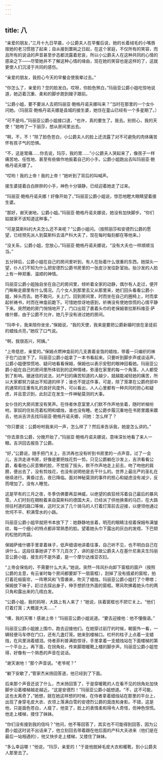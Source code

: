 ```yaml
---
---
---
```

title: 八
---



“亲爱的朋友，”三月十九日早晨，小公爵夫人在早餐后说，她的长着绒毛的小嘴唇按她的老习惯翘了起来；自从接到噩耗之日起，在这个家庭，不仅所有的笑容，而且所有的说话的声音甚至步态都流露着悲哀，所以小公爵夫人在这种共同的心情的感染之下——尽管她并不了解这种心情的缘由，现在她的笑容也是这样的了，这就更使人们沉浸于共同的感伤。

“亲爱的朋友，我担心今天的早餐会使我晕过去。”

“你怎么了，亲爱的？您的脸发白。哎呀，你脸色煞白，”玛丽亚公爵小姐吃惊地说道，她迈着沉重、柔和的脚步跑到嫂子跟前。

“公爵小姐，要不要派人去把玛丽亚·鲍格丹诺夫娜叫来？”当时在那里的一个女仆问她。（玛丽亚·鲍格丹诺夫娜是县城的接生婆，她住在童山已经有一个多星期了。）

“可不是吗，”玛丽亚公爵小姐接口道，“也许，真的要生了。我去。别担心，我的天使！”她吻了一下丽莎，想从房间里出去。

“啊，不，不！”除了脸色苍白，小公爵夫人的脸上还流露了对不可避免的肉体痛苦怀有孩子气的恐惧。

“不，这是胃痛……你去说，玛莎，我的胃……”小公爵夫人哭起来了，像孩子一样痛苦地、任性地、甚至有些做作地扳着自己的小手。公爵小姐跑出去叫玛丽亚·鲍格丹诺夫娜了。

“哎哟！我的上帝！我的上帝！”她听到了背后的叫喊声。

接生婆搓着白白胖胖的小手，神色十分镇静，已经迎着她走了过来。

“玛丽亚·鲍格丹诺夫娜！好像开始了，”玛丽亚公爵小姐说，惊恐地瞪大眼睛望着接生婆。

“那好，谢天谢地，公爵小姐。”玛丽亚·鲍格丹诺夫娜说，她没有加快脚步。“你们姑娘家不该知道这种事。”

“可是莫斯科的大夫怎么还不来呢？”公爵小姐问。（按照丽莎和安德烈公爵的愿望，已经预先派人到莫斯科去请产科大夫了，现在每时每刻都在等他来。）

“没关系，公爵小姐，您放心，”玛丽亚·鲍格丹诺夫娜说，“没有大夫也一样顺顺当当。”

五分钟后，公爵小姐在自己的房间里听到，有人在抬着什么很重的东西。她探头一望，仆人们不知为什么把安德烈公爵书房里的一张皮沙发往卧室抬。抬沙发的人脸上有一种郑重、温顺的神情。

玛丽亚公爵小姐独自坐在自己的房间里，倾听着全家的动静，偶尔有人走过，便开门瞅瞅走廊里有什么情况。几个女人到那里去又从那里来，她们回头看看公爵小姐，掉头而去。她不敢问，关上门，回到房间里，时而坐在自己的圈椅上，时而拿起祈祷书，时而在神龛前跪下。可惜她惊讶地感到，祈祷没有使她惊慌的心情平静下来。突然她的房门悄悄地开了，门口出现了裹着头巾的老保姆普拉斯科维亚·萨维什娜，由于公爵不允许，她几乎没有进过她的房间。

“玛申卡，我来陪你坐坐，”保姆说，“我的天使，我来是要把公爵新婚时放在圣徒前的蜡烛点亮，”她叹了口气说。

“啊，我很高兴，阿姨。”

“上帝慈悲，亲爱的。”保姆点燃神龛前的几支裹着金箔的蜡烛，带着一只编织的袜子在门边坐下了。玛丽亚公爵小姐拿了一本书看起来。只要听到脚步声或谈话声，公爵小姐便惊慌地、疑问地看看保姆，保姆也以表示安慰的眼神回看她。玛丽亚公爵小姐在自己的房间里所体验到的这种情绪，弥漫在家里的每一个角落，人人都受到了影响。据迷信的说法，对产妇的痛苦知道的人越少，就越能减轻她的痛苦，所以大家都努力装出不知道的样子；谁也不提这件事，可是，除了笼罩在公爵府邸中的通常的庄重有礼的良好风度外，可以看出，人人心里都有一种共同的担心和疑虑，并且意识到，此刻正在发生一件神秘莫测的大事。

女仆住的大房间里没有笑声。在侍者休息室里人们默不作声地坐着，随时听候吩咐。家奴的住处亮着松明和蜡烛，谁也没有睡。老公爵步履沉重地在书房里踱来踱去，他派吉洪去找玛丽亚·鲍格丹诺夫娜，问她：怎么样了？

“你只要说：公爵吩咐我来问一声，怎么样了？然后来告诉我，她是怎么讲的。”

“你去禀告公爵，分娩开始了，”玛丽亚·鲍格丹诺夫娜说，意味深长地看了来人一眼。吉洪回去报告了公爵。

“好，”公爵说，随手把门关上，吉洪再也没有听到书房里的一点声音。过了一会儿，吉洪走进书房，好像是要把烛花剪一剪。只见公爵躺在沙发上，吉洪看看公爵，看看他心灰意懒的脸，不觉摇了摇头，默不作声地走上前去，吻了吻他的肩膀，便出去了，没有剪烛花，也没有说明他是去干什么的。世界上最庄严的圣礼在继续进行。黄昏过去，夜已降临。面对神秘莫测的事件的担心和疑虑没有减少，反而增加了。没有人睡觉。

这是罕有的三月之夜，冬季仿佛要再显神威，以绝望的疯狂倾泻着自己最后的暴风雪。人们时刻在期盼着来自莫斯科的德国大夫，已经派了供他换乘的马匹，在大路拐往村道的路口等候，这时又派了几个骑马的人打着灯笼前去迎接，以便领他通过坎坷不平、积满雪水的小路。

玛丽亚公爵小姐早就把书本放下了：她静静地坐着，明亮的眼睛注视着保姆布满皱纹、每一个细小的特点都非常熟悉的脸。望着她头巾下露出的灰白的发绺、下巴颏的松弛的肉袋。

保姆萨维什娜手里拿着袜子，低声细语地讲着往事，自己听不见，也不明白自己在讲什么，这段往事她讲了不下几百次了，讲的是已故公爵夫人在基什尼奥夫生玛丽亚公爵小姐，接生的不是外婆，是一个摩尔达维亚农妇。

“上帝会保佑的，不需要什么大夫。”她说。突然一阵风扑向卸下窗框的窗户（按照公爵的主意，有云雀时每个房间都要卸下一扇窗框），刮掉了没有插紧的窗栓，拍打着花缎窗帘，一阵寒风和飞雪袭来，吹灭了蜡烛。玛丽亚公爵小姐打了个寒噤；保姆放下袜子，赶过去探出身子，伸手想抓住外面的窗框。寒风吹拂着她头巾的两只角和露出来的几绺白发。

“公爵小姐，我的妈呀，大路上有人来了！”她说，扶着窗框也不把它关上。“他们打着灯笼；大概是大夫……”

“噢，我的天哪！感谢上帝！”玛丽亚公爵小姐说道。“要去迎接他：他不懂俄语。”

玛丽亚公爵小姐披上围巾，跑去迎接他们。在她穿过前厅的时候，朝窗外一看，一辆轻便马车停在门口，还有几盏灯笼。她来到楼梯口。栏杆的柱子上点着一支蜡烛，在风里淌着蜡泪。侍者菲利普满脸惊讶，手里拿着一支蜡烛站在下面楼梯的第一个平台上。再下面，在拐角处，传来脚蹬暖靴上楼的脚步声。玛丽亚公爵小姐觉得，好像有一个熟悉的声音在说话。

“谢天谢地！”那个声音说。“老爷呢？”

“躺下安歇了，”管家杰米扬回答道，他已经到了下面。

后来那个声音还说了什么，杰米扬回答了，于是穿暖靴的人在看不见的拐角处加快脚步沿着楼梯越走越近。“这是安德烈！”玛丽亚公爵小姐想道。“不，这不可能，这也太离奇了，”她想，就在她这样想的时候，在侍者拿着蜡烛站在那里的平台上，出现了身穿毛皮大衣、衣领上落满白雪的安德烈公爵的面庞和身影。不错，这是他，只是面色苍白，人瘦了，他变了，脸上的表情柔和得令人奇怪，但神色惊慌。他走上楼梯，搂住了妹妹。

“你们没有接到我的信吗？”他问，他不等回答了，其实也不可能得到回答，因为公爵小姐这时说不出话来了，他立刻回去带着跟在他后面的产科大夫进来（他们是在最后一站相遇的），他又快步走上楼梯，又搂住了妹妹。

“多么幸运哪！”他说，“玛莎，亲爱的！”于是他脱掉毛皮大衣和暖靴，到小公爵夫人那里去了。